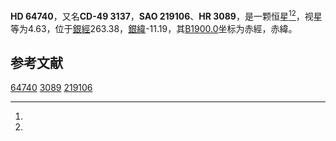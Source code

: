 {{Starbox begin
| name = HD 64740
}}
{{Starbox observe
| epoch = [[J2000.0|J2000.0]]
| constell = {{星座名待查}}<ref name=SIMBAD>{{cite web
 | url=http://simbad.u-strasbg.fr/simbad/sim-id?Ident=HR+3089
 | title =Pulsating variable Star
 | publisher=Centre de Données astronomiques de Strasbourg
 | work=SIMBAD
 | accessdate=2012-07-13}}</ref><ref name=DATA>{{cite web
 | url=http://vizier.u-strasbg.fr/viz-bin/VizieR-5?-out.add=.&-source=5050&-corr=PK=HR&-out.max=9999&HR=3089
 | title=VizieR Detailed Page
 | accessdate=2012-07-13
 | archive-date=2016-03-05
 | archive-url=https://web.archive.org/web/20160305030053/http://vizier.u-strasbg.fr/viz-bin/VizieR-5?-out.add=.&-source=5050&-corr=PK=HR&-out.max=9999&HR=3089
 | dead-url=no
 }}</ref>
| 星官 = 
| ra = {{RA|7|53|3.7}}<ref name=SIMBAD /><ref name=DATA />
| dec = {{DEC|-49|36|47}}<ref name=SIMBAD /><ref name=DATA />
| appmag_v = 4.63<ref name=SIMBAD /><ref name=DATA />
}}
{{Starbox character
| class = B1.5Vp<ref name=SIMBAD /><ref name=DATA />
| b-v = -0.23<ref name=SIMBAD /><ref name=DATA />
| u-b = -0.93<ref name=SIMBAD /><ref name=DATA />
| r-i = -0.21<ref name=SIMBAD /><ref name=DATA />
| variable = 
}}
{{Starbox astrometry
| radial_v = -0.93
| prop_mo_ra = 8
| parallax = 
| p_error = 
}}
{{Starbox catalog
| names =CD-49 3137，[[SAO星表|SAO]] 219106，[[HD星表|HD]] 64740，[[HR星表|HR]] 3089}}
{{Starbox reference |Simbad=HR+3089}}
{{Starbox end}}

'''HD 64740'''，又名'''CD-49 3137'''，'''SAO 219106'''、'''HR 3089'''，是一颗恒星<ref name=SIMBAD /><ref name=DATA />，视星等为4.63，位于[[銀道座標系|銀經]]263.38，[[銀道座標系|銀緯]]-11.19，其[[B1900.0|B1900.0]]坐标为赤經{{RA|7|50|14.5}}，赤緯{{DEC|-49|-11.19|10}}。

== 参考文献 ==
{{reflist}}

{{star-stub}}

[[Category:HD和HDE天體|64740]]
[[Category:HR天體|3089]]
[[Category:SAO天體|219106]]